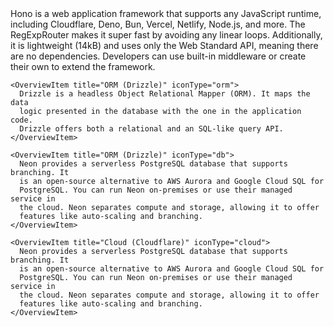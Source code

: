 
<Wrapper>
  <Hero title="Introducing: the HONC stack!" />
</Wrapper>

<Wrapper>
  <Overview>
    <OverviewItem title="Hono" iconType="hono">
      Hono is a web application framework that supports any JavaScript runtime,
      including Cloudflare, Deno, Bun, Vercel, Netlify, Node.js, and more. The
      RegExpRouter makes it super fast by avoiding any linear loops.
      Additionally, it is lightweight (14kB) and uses only the Web Standard API,
      meaning there are no dependencies. Developers can use built-in middleware
      or create their own to extend the framework.
    </OverviewItem>
    
    <OverviewItem title="ORM (Drizzle)" iconType="orm">
      Drizzle is a headless Object Relational Mapper (ORM). It maps the data
      logic presented in the database with the one in the application code.
      Drizzle offers both a relational and an SQL-like query API.
    </OverviewItem>

    <OverviewItem title="ORM (Drizzle)" iconType="db">
      Neon provides a serverless PostgreSQL database that supports branching. It
      is an open-source alternative to AWS Aurora and Google Cloud SQL for
      PostgreSQL. You can run Neon on-premises or use their managed service in
      the cloud. Neon separates compute and storage, allowing it to offer
      features like auto-scaling and branching.
    </OverviewItem>

    <OverviewItem title="Cloud (Cloudflare)" iconType="cloud">
      Neon provides a serverless PostgreSQL database that supports branching. It
      is an open-source alternative to AWS Aurora and Google Cloud SQL for
      PostgreSQL. You can run Neon on-premises or use their managed service in
      the cloud. Neon separates compute and storage, allowing it to offer
      features like auto-scaling and branching.
    </OverviewItem>

  </Overview>
</Wrapper>
